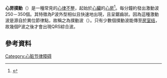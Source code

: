 {{other uses|心房顫動}}
{{medical}}
{{Infobox medical condition
 | Name           = 心房撲動<br/>Atrial flutter
 | ICD10          = {{ICD10|I|48||i|30}}
 | ICD9           = {{ICD9|427.32}}
 | Field           = [[心臟病學|心臟病學]]
 | Image          = Atrial_flutter34.svg
 | Caption        = Atrial flutter with varying A-V conduction (5:1 and 4:1)
 | OMIM           =
 | OMIM_mult      =
 | MedlinePlus    = 000184
 | eMedicineSubj  = med
 | eMedicineTopic = 185
 | DiseasesDB     = 1072
 | MeshID         = D001282
}}
'''心房撲動'''（{{lang-en|Atrial Flutter}}）是一種常見的[[心律不整|心律不整]]，起始於[[心臟|心臟]]的[[心房|心房]]<ref name="Sawhney2009">{{cite journal|last1=Sawhney|first1=NS|last2=Anousheh|first2=R|last3=Chen|first3=WC|last4=Feld|first4=GK|title=Diagnosis and management of typical atrial flutter|journal=Cardiology Clinics|date=February 2009|volume=27|issue=1|pages=55–67, viii|doi=10.1016/j.ccl.2008.09.010|pmid=19111764|type=Review}}</ref>。每分鐘約發出激動波250－350個。其特徵為P波外型相似且快速地出現，且呈鋸齒狀。因為這種激動波是源自於異位節律點，故稱之為撲動波（{{lang|en|Flutter Wave}}）。只有少數個撲動波能傳至[[房室结|房室结]]，故幾個P波之後才會出現QRS綜合波。

==參考資料==
{{reflist}}

{{Circulatory system pathology}}
{{med-stub}}
[[Category:心脏节律障碍|Category:心脏节律障碍]]
